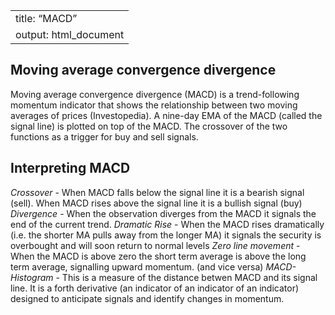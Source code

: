 <!-- ------------------------------
rmarkdown::render("input.Rmd")
------------------------------ -->
---
title: "MACD"
output: html_document
---

## Moving average convergence divergence

Moving average convergence divergence (MACD) is a trend-following momentum indicator that shows the relationship between two moving averages of prices (Investopedia). A nine-day EMA of the MACD (called the signal line) is plotted on top of the MACD. The crossover of the two functions as a trigger for buy and sell signals.


## Interpreting MACD
*Crossover* - When MACD falls below the signal line it is a bearish signal (sell). When MACD rises
      above the signal line it is a bullish signal (buy)
*Divergence* - When the observation diverges from the MACD it signals the end 
      of the current trend.
*Dramatic Rise* - When the MACD rises dramatically (i.e. the shorter MA  pulls away from the longer MA) it signals the security is overbought and will soon return to normal levels
*Zero line movement* - When the MACD is above zero the short term average is above the long term average, signalling upward momentum. (and vice versa)
*MACD-Histogram* - This is a measure of the distance betwen MACD and its signal line. It is a forth derivative (an indicator of an indicator of an indicator) designed to anticipate signals and identify changes in momentum.
